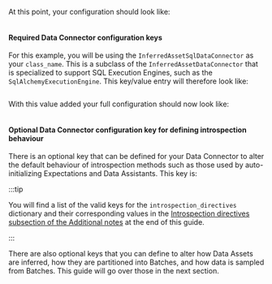 
<TipInferredDataConnectorOverview />

<PartNameTheDataConnector data_connector_name="name_of_my_inferred_data_connector" />

At this point, your configuration should look like:

```python title="Python" name="sql datasource configuration with empty inferred sql data_connector"
```

#### Required Data Connector configuration keys

<PartDataConnectorRequiredKeysOverview data_connector_type="InferredAssetSqlDataConnector" data_connector_name="name_of_my_inferred_data_connector" inferred={true} configured={false} runtime={false} />

For this example, you will be using the `InferredAssetSqlDataConnector` as your `class_name`.  This is a subclass of the `InferredAssetDataConnector` that is specialized to support SQL Execution Engines, such as the `SqlAlchemyExecutionEngine`.  This key/value entry will therefore look like:

```python title="Python" name="define data_connector class_name for inferred sql datasource"
```

<TipCustomDataConnectorModuleName />

With this value added your full configuration should now look like:

```python title="Python" name="inferred sql datasource configuration with data_connector class_name defined"
```

#### Optional Data Connector configuration key for defining introspection behaviour

There is an optional key that can be defined for your Data Connector to alter the default behaviour of introspection methods such as those used by auto-initializing Expectations and Data Assistants.  This key is:

<NoteOptionalDataConnectorKeys introspection={true} />

:::tip

You will find a list of the valid keys for the `introspection_directives` dictionary and their corresponding values in the [Introspection directives subsection of the Additional notes](#introspection-directives) at the end of this guide.

:::

There are also optional keys that you can define to alter how Data Assets are inferred, how they are partitioned into Batches, and how data is sampled from Batches.  This guide will go over those in the next section.